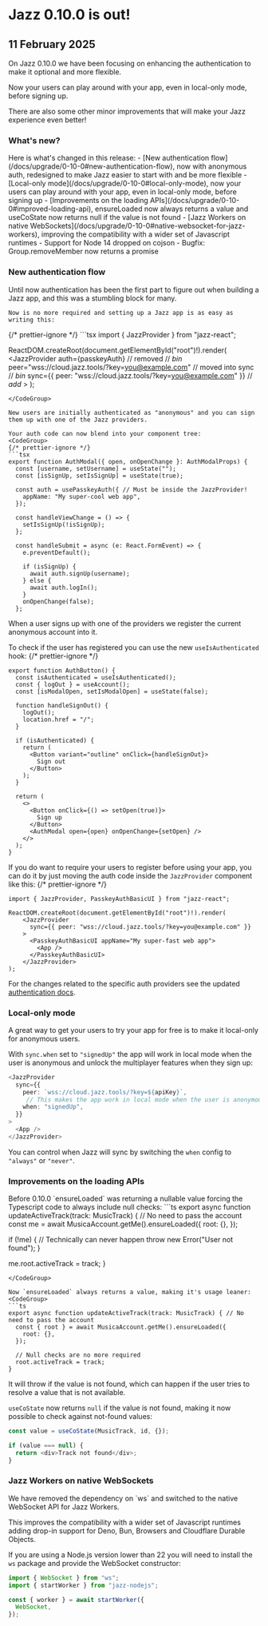 

# Jazz 0.10.0 is out!

<h2 className="not-prose text-sm text-stone-600 dark:text-stone-400 mb-5 pb-2 border-b">
  11 February 2025
</h2>

<div>
  On Jazz 0.10.0 we have been focusing on enhancing the authentication to make it optional and more flexible.

  Now your users can play around with your app, even in local-only mode, before signing up.
  
  There are also some other minor improvements that will make your Jazz experience even better!

  <h3>What's new?</h3>
  Here is what's changed in this release:
  - [New authentication flow](/docs/upgrade/0-10-0#new-authentication-flow), now with anonymous auth, redesigned to make Jazz easier to start with and be more flexible
  - [Local-only mode](/docs/upgrade/0-10-0#local-only-mode), now your users can play around with your app, even in local-only mode, before signing up
  - [Improvements on the loading APIs](/docs/upgrade/0-10-0#improved-loading-api), ensureLoaded now always returns a value and useCoState now returns null if the value is not found
  - [Jazz Workers on native WebSockets](/docs/upgrade/0-10-0#native-websocket-for-jazz-workers), improving the compatibility with a wider set of Javascript runtimes
  - Support for Node 14 dropped on cojson
  - Bugfix: Group.removeMember now returns a promise
</div>

<ContentByFramework framework="react">
  <h3 id="new-authentication-flow">New authentication flow</h3>
  <div>
    Until now authentication has been the first part to figure out when building a Jazz app, and this was a stumbling block for many.

    Now is no more required and setting up a Jazz app is as easy as writing this:
<CodeGroup>
{/* prettier-ignore */}
```tsx
import { JazzProvider } from "jazz-react";

ReactDOM.createRoot(document.getElementById("root")!).render(
    <JazzProvider
        auth={passkeyAuth} // removed  // *bin*
        peer="wss://cloud.jazz.tools/?key=you@example.com"  // moved into sync // *bin*
        sync={{ peer: "wss://cloud.jazz.tools/?key=you@example.com" }}  // *add*
    >
        <App />
    </JazzProvider>
);
```
</CodeGroup>

New users are initially authenticated as "anonymous" and you can sign them up with one of the Jazz providers.

Your auth code can now blend into your component tree:
<CodeGroup>
{/* prettier-ignore */}
```tsx
export function AuthModal({ open, onOpenChange }: AuthModalProps) {
  const [username, setUsername] = useState("");
  const [isSignUp, setIsSignUp] = useState(true);

  const auth = usePasskeyAuth({ // Must be inside the JazzProvider!
    appName: "My super-cool web app",
  });

  const handleViewChange = () => {
    setIsSignUp(!isSignUp);
  };

  const handleSubmit = async (e: React.FormEvent) => {
    e.preventDefault();

    if (isSignUp) {
      await auth.signUp(username);
    } else {
      await auth.logIn();
    }
    onOpenChange(false);
  };
```
</CodeGroup>

When a user signs up with one of the providers we register the current anonymous account into it.

To check if the user has registered you can use the new `useIsAuthenticated` hook:
<CodeGroup>
{/* prettier-ignore */}
```tsx
export function AuthButton() {
  const isAuthenticated = useIsAuthenticated();
  const { logOut } = useAccount();
  const [isModalOpen, setIsModalOpen] = useState(false);

  function handleSignOut() {
    logOut();
    location.href = "/";
  }

  if (isAuthenticated) {
    return (
      <Button variant="outline" onClick={handleSignOut}>
        Sign out
      </Button>
    );
  }

  return (
    <>
      <Button onClick={() => setOpen(true)}>
        Sign up
      </Button>
      <AuthModal open={open} onOpenChange={setOpen} />
    </>
  );
}
```
</CodeGroup>

If you do want to require your users to register before using your app, you can do it by just moving the auth code inside the `JazzProvider` component like this:
<CodeGroup>
{/* prettier-ignore */}
```tsx
import { JazzProvider, PasskeyAuthBasicUI } from "jazz-react";

ReactDOM.createRoot(document.getElementById("root")!).render(
    <JazzProvider
      sync={{ peer: "wss://cloud.jazz.tools/?key=you@example.com" }}
    >
      <PasskeyAuthBasicUI appName="My super-fast web app">
        <App />
      </PasskeyAuthBasicUI>
    </JazzProvider>
);
```
</CodeGroup>

For the changes related to the specific auth providers see the updated [authentication docs](/docs/authentication).
  </div>
</ContentByFramework>

<h3 id="local-only-mode">Local-only mode</h3>
<div>
A great way to get your users to try your app for free is to make it local-only for anonymous users.

With `sync.when` set to `"signedUp"` the app will work in local mode when the user is anonymous and unlock the multiplayer features when they sign up:
<CodeGroup>
```ts
<JazzProvider
  sync={{
    peer: `wss://cloud.jazz.tools/?key=${apiKey}`,
     // This makes the app work in local mode when the user is anonymous
    when: "signedUp",
  }}
>
  <App />
</JazzProvider>
```
</CodeGroup>

You can control when Jazz will sync by switching the `when` config to `"always"` or `"never"`.
</div>

<h3 id="improved-loading-api">Improvements on the loading APIs</h3>
<div>
Before 0.10.0 `ensureLoaded` was returning a nullable value forcing the Typescript code to always include null checks:
<CodeGroup>
```ts
export async function updateActiveTrack(track: MusicTrack) { // No need to pass the account
  const me = await MusicaAccount.getMe().ensureLoaded({
    root: {},
  });

  if (!me) { // Technically can never happen
    throw new Error("User not found");
  }

  me.root.activeTrack = track;
}
```
</CodeGroup>

Now `ensureLoaded` always returns a value, making it's usage leaner:
<CodeGroup>
```ts
export async function updateActiveTrack(track: MusicTrack) { // No need to pass the account
  const { root } = await MusicaAccount.getMe().ensureLoaded({
    root: {},
  });

  // Null checks are no more required
  root.activeTrack = track;
}
```
</CodeGroup>

It will throw if the value is not found, which can happen if the user tries to resolve a value that is not available.

`useCoState` now returns `null` if the value is not found, making it now possible to check against not-found values:
<CodeGroup>
```ts
const value = useCoState(MusicTrack, id, {});

if (value === null) {
  return <div>Track not found</div>;
}
```
</CodeGroup> 
</div>

<h3 id="native-websocket-for-jazz-workers">Jazz Workers on native WebSockets</h3>
<div>
  We have removed the dependency on `ws` and switched to the native WebSocket API for Jazz Workers.

  This improves the compatibility with a wider set of Javascript runtimes adding drop-in support for Deno, Bun, Browsers and Cloudflare Durable Objects.

  If you are using a Node.js version lower than 22 you will need to install the `ws` package and provide the WebSocket constructor:
  <CodeGroup>
```ts
import { WebSocket } from "ws";
import { startWorker } from "jazz-nodejs";

const { worker } = await startWorker({
  WebSocket,
});
```
</CodeGroup> 
</div>
